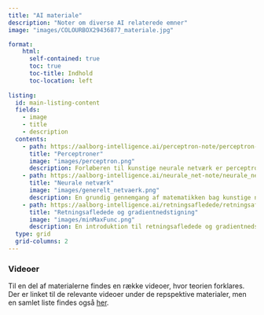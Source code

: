 ```yaml
---
title: "AI materiale"
description: "Noter om diverse AI relaterede emner"
image: "images/COLOURBOX29436877_materiale.jpg"

format:
    html: 
      self-contained: true
      toc: true
      toc-title: Indhold
      toc-location: left
      
listing:
  id: main-listing-content
  fields: 
    - image
    - title
    - description
  contents: 
    - path: https://aalborg-intelligence.ai/perceptron-note/perceptron-note.html
      title: "Perceptroner"
      image: "images/perceptron.png"
      description: Forløberen til kunstige neurale netværk er perceptroner, som du kan læse mere om her.
    - path: https://aalborg-intelligence.ai/neurale_net-note/neurale_net-note.html
      title: "Neurale netværk"
      image: "images/generelt_netvaerk.png"
      description: En grundig gennemgang af matematikken bag kunstige neurale netværk.
    - path: https://aalborg-intelligence.ai/retningsafledede/retningsafledede.html
      title: "Retningsafledede og gradientnedstigning"
      image: "images/minMaxFunc.png"
      description: En introduktion til retningsafledede og gradientnedstigning.
  type: grid 
  grid-columns: 2
---
```


::: {#main-listing-content}
:::

### Videoer

Til en del af materialerne findes en række videoer, hvor teorien forklares. Der er linket til de relevante videoer under de repspektive materialer, men en samlet liste findes også [her](videoer.qmd). 


<!-- - [*k*-nærmeste naboer (dokument)](http://apps.math.aau.dk/AI/k_NN/) -->
<!-- - [*k*-nærmeste naboer (app)](http://apps.math.aau.dk/AI/kNN/) -->
<!-- - [Lineær regression (dokument)](http://apps.math.aau.dk/AI/linreg/) -->
<!-- - [Modelkompleksitet (dokument)](http://apps.math.aau.dk/AI/modelkompleksitet/) -->
<!-- - [Søgræs og *kNN* (dokument)](http://apps.math.aau.dk/AI/sogras/) -->


